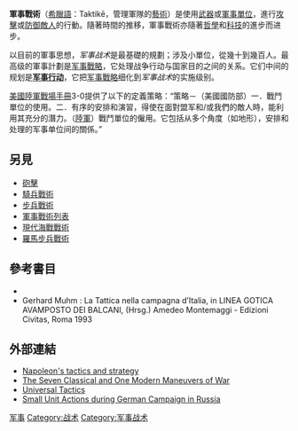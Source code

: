 {{Expand|time=2013-03-01T13:44:46+00:00 }}
{{军事}}

'''軍事戰術'''（[[希臘語|希臘語]]：Taktikē，管理軍隊的[[藝術|藝術]]）是使用[[武器|武器]]或[[軍事單位|軍事單位]]，進行[[攻擊|攻擊]]或[[防御|防御]][[敵人|敵人]]的行動。隨著時間的推移，軍事戰術亦隨著[[哲學|哲學]]和[[科技|科技]]的進步而进步。

以目前的軍事思想，''军事战术''是最基礎的規劃；涉及小單位，從幾十到幾百人。最高级的軍事計劃是[[军事戰略|军事戰略]]，它处理战争行动与国家目的之间的关系。它们中间的规划是'''[[军事行动|军事行动]]'''，它把[[军事戰略|军事戰略]]细化到''军事战术''的实施级别。

[[美國|美國]][[陸軍戰場手冊|陸軍戰場手冊]]3-0提供了以下的定義策略：“策略－（美國國防部）一．戰鬥單位的使用。二．有序的安排和演習，得使在面對盟军和/或我們的敵人時，能利用其充分的潛力。（[[陸軍|陸軍]]）戰鬥單位的僱用。它包括从多个角度（如地形），安排和处理的军事单位间的關係。”

==另見==
*[[砲擊|砲擊]]
*[[騎兵戰術|騎兵戰術]]
*[[步兵戰術|步兵戰術]]
*[[軍事戰術列表|軍事戰術列表]]
*[[現代海戰戰術|現代海戰戰術]]
*[[羅馬步兵戰術|羅馬步兵戰術]]

== 參考書目 ==
*{{cite web | title=German Tactics in the Italian Campaign | url=http://www.larchivio.org/xoom/gerhardmuhm2.htm | last=Muhm | first=Gerhard | access-date=2007-09-27 | archive-url=https://web.archive.org/web/20070927070658/http://www.larchivio.org/xoom/gerhardmuhm2.htm | archive-date=2007-09-27 | dead-url=yes }}
* Gerhard Muhm : La Tattica nella campagna d’Italia, in LINEA GOTICA AVAMPOSTO DEI BALCANI, (Hrsg.) Amedeo Montemaggi - Edizioni Civitas, Roma 1993

==外部連結==
* [http://napoleonistyka.atspace.com/Napoleon_tactics.htm Napoleon's tactics and strategy] {{Wayback|url=http://napoleonistyka.atspace.com/Napoleon_tactics.htm |date=20190902100334 }}
* [https://web.archive.org/web/20081226020301/http://www.the-art-of-battle.350.com/Tactics_101.htm The Seven Classical and One Modern Maneuvers of War]
* [http://www.virtuescience.com/tactics.html Universal Tactics]
* [http://allworld.startlogic.com/Small-Unit-Actions-During-German-Campaign-in-Russia.html Small Unit Actions during German Campaign in Russia] {{Wayback|url=http://allworld.startlogic.com/Small-Unit-Actions-During-German-Campaign-in-Russia.html |date=20110716131950 }}


{{Authority control}}
[[Category:军事|]]
[[Category:战术|Category:战术]]
[[Category:军事战术|Category:军事战术]]